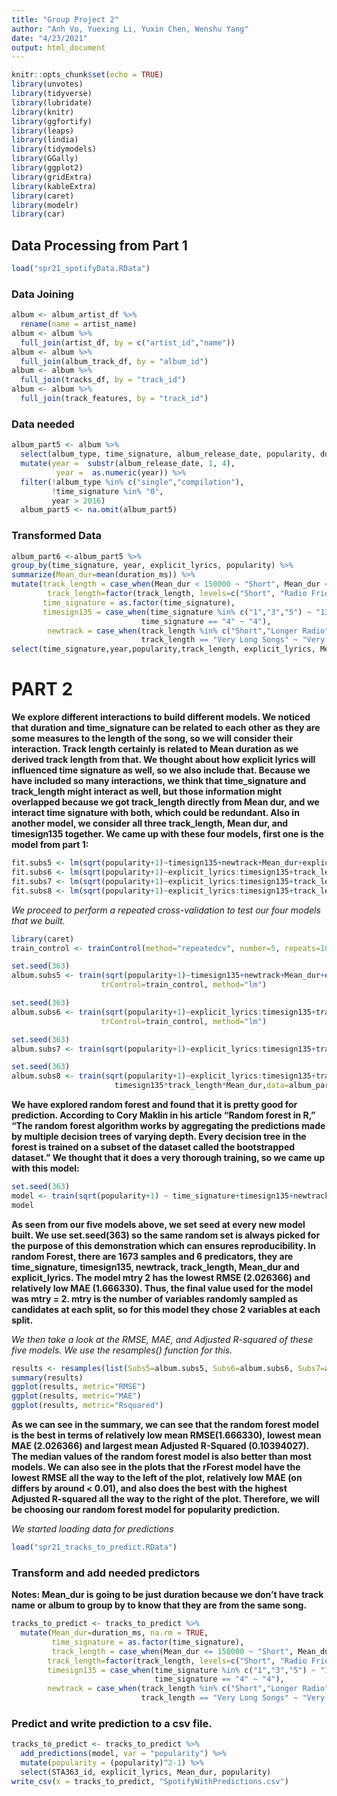 ```yaml
---
title: "Group Project 2"
author: "Anh Vo, Yuexing Li, Yuxin Chen, Wenshu Yang"
date: "4/23/2021"
output: html_document
---
```


```r
knitr::opts_chunk$set(echo = TRUE)
library(unvotes)
library(tidyverse)
library(lubridate)
library(knitr)
library(ggfortify)
library(leaps)
library(lindia)
library(tidymodels)
library(GGally)
library(ggplot2)
library(gridExtra)
library(kableExtra)
library(caret)
library(modelr)
library(car)
```

## Data Processing from Part 1

```r
load("spr21_spotifyData.RData")
```

### Data Joining

```r
album <- album_artist_df %>% 
  rename(name = artist_name)
album <- album %>%
  full_join(artist_df, by = c("artist_id","name"))
album <- album %>%
  full_join(album_track_df, by = "album_id")
album <- album %>%
  full_join(tracks_df, by = "track_id")
album <- album %>%
  full_join(track_features, by = "track_id")
```

### Data needed

```r
album_part5 <- album %>%
  select(album_type, time_signature, album_release_date, popularity, duration_ms, explicit_lyrics) %>% 
  mutate(year =  substr(album_release_date, 1, 4),
          year =  as.numeric(year)) %>% 
  filter(!album_type %in% c("single","compilation"),
         !time_signature %in% "0",
         year > 2016) 
  album_part5 <- na.omit(album_part5)
```

### Transformed Data

```r
album_part6 <-album_part5 %>%
group_by(time_signature, year, explicit_lyrics, popularity) %>%
summarize(Mean_dur=mean(duration_ms)) %>%
mutate(track_length = case_when(Mean_dur < 150000 ~ "Short", Mean_dur <= 210000 ~ "Radio Friendly", Mean_dur <= 270000 ~ "Longer Radio",Mean_dur <= 330000 ~ "Long Songs", Mean_dur > 330000 ~ "Very Long Songs" ),
        track_length=factor(track_length, levels=c("Short", "Radio Friendly", "Longer Radio", "Long Songs", "Very Long Songs")),
       time_signature = as.factor(time_signature),
       timesign135 = case_when(time_signature %in% c("1","3","5") ~ "135", 
                             time_signature == "4" ~ "4"),
        newtrack = case_when(track_length %in% c("Short","Longer Radio", "Long Songs", "Radio Friendly") ~ "Short-Radio",
                             track_length == "Very Long Songs" ~ "Very Long Songs")) %>%
select(time_signature,year,popularity,track_length, explicit_lyrics, Mean_dur, newtrack,timesign135)
```


# PART 2

**We explore different interactions to build different models. We noticed that duration and time_signature can be related to each other as they are some measures to the length of the song, so we will consider their interaction. Track length certainly is related to Mean duration as we derived track length from that. We thought about how explicit lyrics will influenced time signature as well, so we also include that. Because we have included so many interactions, we think that time_signature and track_length might interact as well, but those information might overlapped because we got track_length directly from Mean dur, and we interact time signature with both, which could be redundant. Also in another model, we consider all three track_length, Mean dur, and timesign135 together. We came up with these four models, first one is the model from part 1: **


```r
fit.subs5 <- lm(sqrt(popularity+1)~timesign135+newtrack+Mean_dur+explicit_lyrics+track_length:Mean_dur,data=album_part6)
fit.subs6 <- lm(sqrt(popularity+1)~explicit_lyrics:timesign135+track_length:Mean_dur+timesign135:Mean_dur,data=album_part6)
fit.subs7 <- lm(sqrt(popularity+1)~explicit_lyrics:timesign135+track_length:Mean_dur+timesign135:Mean_dur+timesign135:track_length,data=album_part6)
fit.subs8 <- lm(sqrt(popularity+1)~explicit_lyrics:timesign135+track_length:Mean_dur+timesign135:Mean_dur+timesign135*track_length*Mean_dur,data=album_part6)
```

*We proceed to perform a repeated cross-validation to test our four models that we built.*


```r
library(caret)
train_control <- trainControl(method="repeatedcv", number=5, repeats=10)

set.seed(363)
album.subs5 <- train(sqrt(popularity+1)~timesign135+newtrack+Mean_dur+explicit_lyrics+track_length:Mean_dur, data=album_part6, 
                    trControl=train_control, method="lm")

set.seed(363)
album.subs6 <- train(sqrt(popularity+1)~explicit_lyrics:timesign135+track_length:Mean_dur+timesign135:Mean_dur,data=album_part6, 
                    trControl=train_control, method="lm")

set.seed(363)
album.subs7 <- train(sqrt(popularity+1)~explicit_lyrics:timesign135+track_length:Mean_dur+timesign135:Mean_dur+timesign135:track_length,                     data=album_part6, trControl=train_control, method="lm")

set.seed(363)
album.subs8 <- train(sqrt(popularity+1)~explicit_lyrics:timesign135+track_length:Mean_dur+timesign135:Mean_dur+
                       timesign135*track_length*Mean_dur,data=album_part6, trControl=train_control, method="lm")
```

**We have explored random forest and found that it is pretty good for prediction. According to Cory Maklin in his article "Random forest in R," "The random forest algorithm works by aggregating the predictions made by multiple decision trees of varying depth. Every decision tree in the forest is trained on a subset of the dataset called the bootstrapped dataset." We thought that it does a very thorough training, so we came up with this model: **


```r
set.seed(363)
model <- train(sqrt(popularity+1) ~ time_signature+timesign135+newtrack+track_length+Mean_dur+explicit_lyrics, data = album_part6, method = 'rf', trControl = train_control)
model
```

**As seen from our five models above, we set seed at every new model built. We use set.seed(363) so the same random set is always picked for the purpose of this demonstration which can ensures reproducibility. In random Forest, there are 1673 samples and 6 predicators, they are time_signature, timesign135, newtrack, track_length, Mean_dur and explicit_lyrics. The model mtry 2 has the lowest RMSE (2.026366) and relatively low MAE (1.666330). Thus, the final value used for the model was mtry = 2. mtry is the number of variables randomly sampled as candidates at each split, so for this model they chose 2 variables at each split.**

*We then take a look at the RMSE, MAE, and Adjusted R-squared of these five models. We use the resamples() function for this.*

```r
results <- resamples(list(Subs5=album.subs5, Subs6=album.subs6, Subs7=album.subs7, Subs8=album.subs8, rForest = model))
summary(results)
ggplot(results, metric="RMSE")
ggplot(results, metric="MAE")
ggplot(results, metric="Rsquared")
```


**As we can see in the summary, we can see that the random forest model is the best in terms of relatively low mean RMSE(1.666330), lowest mean MAE (2.026366) and largest mean Adjusted R-Squared (0.10394027). The median values of the random forest model is also better than most models. We can also see in the plots that the rForest model have the lowest RMSE all the way to the left of the plot, relatively low MAE (on differs by around < 0.01), and also does the best with the highest Adjusted R-squared all the way to the right of the plot. Therefore, we will be choosing our random forest model for popularity prediction.**


*We started loading data for predictions*

```r
load("spr21_tracks_to_predict.RData")
```

### Transform and add needed predictors

**Notes: Mean_dur is going to be just duration because we don't have track name or album to group by to know that they are from the same song.**

```r
tracks_to_predict <- tracks_to_predict %>%
  mutate(Mean_dur=duration_ms, na.rm = TRUE,
         time_signature = as.factor(time_signature),
         track_length = case_when(Mean_dur <= 150000 ~ "Short", Mean_dur <= 210000 ~ "Radio Friendly", Mean_dur <= 270000 ~ "Longer Radio",Mean_dur <= 330000 ~ "Long Songs", Mean_dur > 330000 ~ "Very Long Songs" ),
        track_length=factor(track_length, levels=c("Short", "Radio Friendly", "Longer Radio", "Long Songs", "Very Long Songs")),
        timesign135 = case_when(time_signature %in% c("1","3","5") ~ "135", 
                                time_signature == "4" ~ "4"),
        newtrack = case_when(track_length %in% c("Short","Longer Radio", "Long Songs", "Radio Friendly") ~ "Short-Radio",
                             track_length == "Very Long Songs" ~ "Very Long Songs"))
```


### Predict and write prediction to a csv file.

```r
tracks_to_predict <- tracks_to_predict %>%
  add_predictions(model, var = "popularity") %>%
  mutate(popularity = (popularity)^2-1) %>%
  select(STA363_id, explicit_lyrics, Mean_dur, popularity)
write_csv(x = tracks_to_predict, "SpotifyWithPredictions.csv")
```
